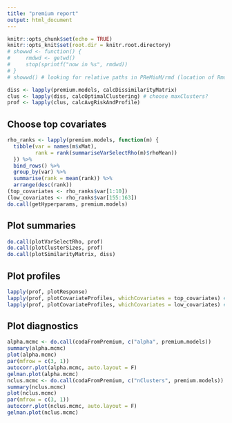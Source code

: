 ```yaml
---
title: "premium report"
output: html_document
---
```


```r
knitr::opts_chunk$set(echo = TRUE)
knitr::opts_knit$set(root.dir = knitr.root.directory)
# showwd <- function() {
#     rmdwd <- getwd()
#     stop(sprintf("now in %s", rmdwd))
# } 
# showwd() # looking for relative paths in PReMiuM/rmd (location of Rmd file), not in user's working directory
```

```r
diss <- lapply(premium.models, calcDissimilarityMatrix)
clus <- lapply(diss, calcOptimalClustering) # choose maxClusters?
prof <- lapply(clus, calcAvgRiskAndProfile)
```

## Choose top covariates

```r
rho_ranks <- lapply(premium.models, function(m) {
  tibble(var = names(m$xMat),
         rank = rank(summariseVarSelectRho(m)$rhoMean))
  }) %>%
  bind_rows() %>%
  group_by(var) %>%
  summarise(rank = mean(rank)) %>%
  arrange(desc(rank))
(top_covariates <- rho_ranks$var[1:10])
(low_covariates <- rho_ranks$var[155:163])
do.call(getHyperparams, premium.models)
```

## Plot summaries

```r
do.call(plotVarSelectRho, prof)
do.call(plotClusterSizes, prof)
do.call(plotSimilarityMatrix, diss)
```

## Plot profiles

```r
lapply(prof, plotResponse)
lapply(prof, plotCovariateProfiles, whichCovariates = top_covariates) # why warnings?
lapply(prof, plotCovariateProfiles, whichCovariates = low_covariates) # using starred profile
```

## Plot diagnostics

```r
alpha.mcmc <- do.call(codaFromPremium, c("alpha", premium.models))
summary(alpha.mcmc)
plot(alpha.mcmc)
par(mfrow = c(3, 1))
autocorr.plot(alpha.mcmc, auto.layout = F)
gelman.plot(alpha.mcmc)
nclus.mcmc <- do.call(codaFromPremium, c("nClusters", premium.models))
summary(nclus.mcmc)
plot(nclus.mcmc)
par(mfrow = c(3, 1))
autocorr.plot(nclus.mcmc, auto.layout = F)
gelman.plot(nclus.mcmc)
```
